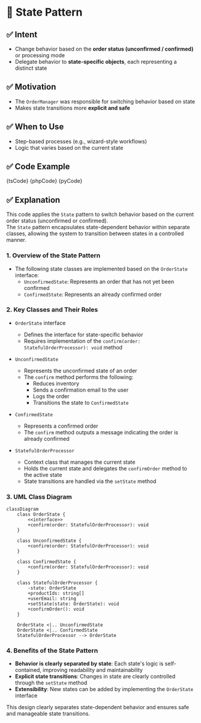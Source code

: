 

# 🧩 State Pattern

## ✅ Intent

- Change behavior based on the **order status (unconfirmed / confirmed)** or processing mode
- Delegate behavior to **state-specific objects**, each representing a distinct state

## ✅ Motivation

- The `OrderManager` was responsible for switching behavior based on state
- Makes state transitions more **explicit and safe**

## ✅ When to Use

- Step-based processes (e.g., wizard-style workflows)
- Logic that varies based on the current state

## ✅ Code Example

<Tabs groupId="language">
  <TabItem value="ts" label="TypeScript">
    <CodeBlock language="ts">{tsCode}</CodeBlock>
  </TabItem>
  <TabItem value="php" label="PHP">
    <CodeBlock language="php">{phpCode}</CodeBlock>
  </TabItem>
  <TabItem value="python" label="Python">
    <CodeBlock language="python">{pyCode}</CodeBlock>
  </TabItem>
</Tabs>

## ✅ Explanation

This code applies the `State` pattern to switch behavior based on the current order status (unconfirmed or confirmed).  
The `State` pattern encapsulates state-dependent behavior within separate classes, allowing the system to transition between states in a controlled manner.

### 1. Overview of the State Pattern

- The following state classes are implemented based on the `OrderState` interface:
  - `UnconfirmedState`: Represents an order that has not yet been confirmed
  - `ConfirmedState`: Represents an already confirmed order

### 2. Key Classes and Their Roles

- `OrderState` interface

  - Defines the interface for state-specific behavior
  - Requires implementation of the `confirm(order: StatefulOrderProcessor): void` method

- `UnconfirmedState`

  - Represents the unconfirmed state of an order
  - The `confirm` method performs the following:
    - Reduces inventory
    - Sends a confirmation email to the user
    - Logs the order
    - Transitions the state to `ConfirmedState`

- `ConfirmedState`

  - Represents a confirmed order
  - The `confirm` method outputs a message indicating the order is already confirmed

- `StatefulOrderProcessor`
  - Context class that manages the current state
  - Holds the current state and delegates the `confirmOrder` method to the active state
  - State transitions are handled via the `setState` method

### 3. UML Class Diagram

```mermaid
classDiagram
    class OrderState {
        <<interface>>
        +confirm(order: StatefulOrderProcessor): void
    }

    class UnconfirmedState {
        +confirm(order: StatefulOrderProcessor): void
    }

    class ConfirmedState {
        +confirm(order: StatefulOrderProcessor): void
    }

    class StatefulOrderProcessor {
        -state: OrderState
        +productIds: string[]
        +userEmail: string
        +setState(state: OrderState): void
        +confirmOrder(): void
    }

    OrderState <|.. UnconfirmedState
    OrderState <|.. ConfirmedState
    StatefulOrderProcessor --> OrderState
```

### 4. Benefits of the State Pattern

- **Behavior is clearly separated by state**: Each state's logic is self-contained, improving readability and maintainability
- **Explicit state transitions**: Changes in state are clearly controlled through the `setState` method
- **Extensibility**: New states can be added by implementing the `OrderState` interface

This design clearly separates state-dependent behavior and ensures safe and manageable state transitions.
